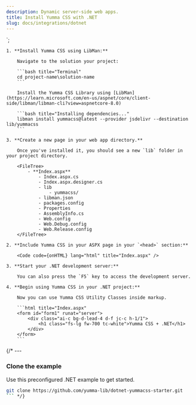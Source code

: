 ```yaml
---
description: Dynamic server-side web apps.
title: Install Yumma CSS with .NET
slug: docs/integrations/dotnet
---
```



<link href="/lib/yummacss/dist/yumma.min.css" rel="stylesheet" crossorigin="anonymous" />`;

<Steps>

    1. **Install Yumma CSS using LibMan:**

        Navigate to the solution your project:

        ```bash title="Terminal"
        cd project-name\solution-name
        ```

        Install the Yumma CSS Library using [LibMan](https://learn.microsoft.com/en-us/aspnet/core/client-side/libman/libman-cli?view=aspnetcore-8.0)

        ```bash title="Installing dependencies..."
        libman install yummacss@latest --provider jsdelivr --destination lib/yummacss
        ```

    3. **Create a new page in your web app directory.**

        Once you've installed it, you should see a new `lib` folder in your project directory.

        <FileTree>
            - **Index.aspx**
                - Index.aspx.cs
                - Index.aspx.designer.cs
                - lib
                    - yummacss/
                - libman.json
                - packages.config
                - Properties
                - AssemblyInfo.cs
                - Web.config
                - Web.Debug.config
                - Web.Release.config
        </FileTree>

    2. **Include Yumma CSS in your ASPX page in your `<head>` section:**

        <Code code={onHTML} lang="html" title="Index.aspx" />

    3. **Start your .NET development server:**

        You can also press the `F5` key to access the development server.

    4. **Begin using Yumma CSS in your .NET project:**

        Now you can use Yumma CSS Utility Classes inside markup.

        ```html title="Index.aspx"
        <form id="form1" runat="server">
            <div class="ai-c bg-d-lead-4 d-f jc-c h-1/1">
                <h1 class="fs-lg fw-700 tc-white">Yumma CSS + .NET</h1>
            </div>
        </form>
        ```

</Steps>

{/* ---

### Clone the example

Use this preconfigured .NET example to get started.

```bash title="Cloning repository..."
git clone https://github.com/yumma-lib/dotnet-yummacss-starter.git
``` */}
